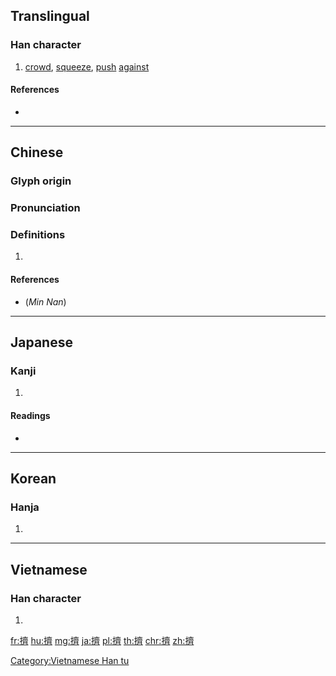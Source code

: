 {{also|挤}}
==Translingual==

===Han character===
{{Han char|rn=64|rad=手|as=14|sn=17|four=50023|canj=QYX|ids=⿰扌齊}}

# [[crowd]], [[squeeze]], [[push]] [[against]]

====References====
* {{Han ref|kx=0459.230|dkj=12848|dj=0808.160|hdz=31976.010|uh=64E0|ud=25824|bh=C0BD|bd=49341}}

----

==Chinese==
{{zh-forms|s=挤}}

===Glyph origin===
{{Han etym}}

===Pronunciation===
{{zh-pron
|m=jǐ |ma=zh-jǐ.ogg
|c=zai1
|h=pfs=
|md=
|mn=chek
|w=
|mc=y
|oc=y
|cat=v
}}

===Definitions===
{{zh-hanzi}}

# {{rfdef|lang=zh}}

{{zh-cat|Beginning}}

====References====
* (''Min Nan'') {{thcwd|12176}}

----

==Japanese==

===Kanji===
{{ja-kanji|grade=|rs=手14}}

# {{defn|lang=ja|sort=手14}}

====Readings====
* {{ja-readings|on=[[せい]] (sei), [[さい]] (sai)|kun=[[おす]] (osu)}}

----

==Korean==

===Hanja===
{{ko-hanja|hangeul=제|eumhun=|rv=je|mr=che|y=cey}}

# {{defn|lang=ko|sort=手14}}

----

==Vietnamese==

===Han character===
{{vi-readings|rs=手14|hanviet=[[tê]], [[tể]], [[tễ]]}}

# {{defn|lang=vi|sort=手14}}

[[Category:Vietnamese Han tu]]

[[fr:擠]]
[[hu:擠]]
[[mg:擠]]
[[ja:擠]]
[[pl:擠]]
[[th:擠]]
[[chr:擠]]
[[zh:擠]]